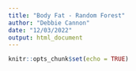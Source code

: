 ```yaml
---
title: "Body Fat - Random Forest"
author: "Debbie Cannon"
date: "12/03/2022"
output: html_document
---
```


```r
knitr::opts_chunk$set(echo = TRUE)
```

